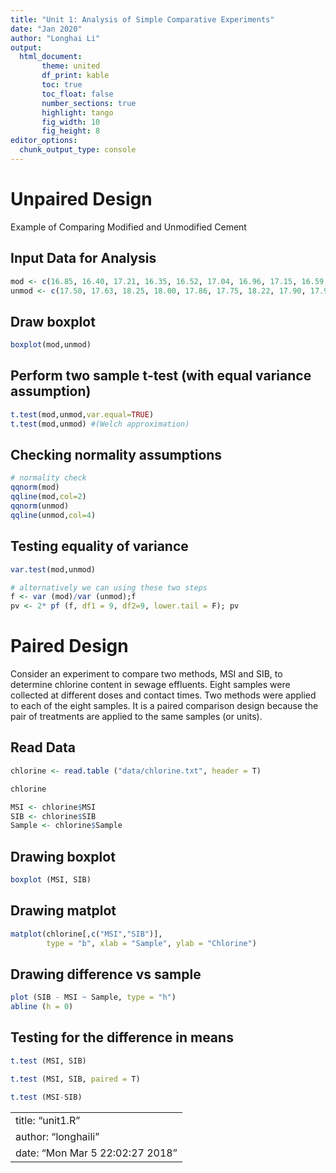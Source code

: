 ```yaml
---
title: "Unit 1: Analysis of Simple Comparative Experiments"
date: "Jan 2020"
author: "Longhai Li"
output:
  html_document:
       theme: united
       df_print: kable
       toc: true
       toc_float: false
       number_sections: true
       highlight: tango
       fig_width: 10
       fig_height: 8
editor_options: 
  chunk_output_type: console
---
```

# Unpaired Design
Example of Comparing Modified and Unmodified Cement 

## Input Data for Analysis

```r
mod <- c(16.85, 16.40, 17.21, 16.35, 16.52, 17.04, 16.96, 17.15, 16.59, 16.57)
unmod <- c(17.50, 17.63, 18.25, 18.00, 17.86, 17.75, 18.22, 17.90, 17.96, 18.15)
```

## Draw boxplot 

```r
boxplot(mod,unmod)
```

## Perform two sample t-test (with equal variance assumption)

```r
t.test(mod,unmod,var.equal=TRUE)
t.test(mod,unmod) #(Welch approximation)
```


## Checking normality assumptions

```r
# normality check
qqnorm(mod)
qqline(mod,col=2)
qqnorm(unmod)
qqline(unmod,col=4)
```

## Testing equality of variance

```r
var.test(mod,unmod)

# alternatively we can using these two steps
f <- var (mod)/var (unmod);f
pv <- 2* pf (f, df1 = 9, df2=9, lower.tail = F); pv
```

#  Paired Design
Consider an experiment to compare two methods, MSI and SIB, to determine chlorine content in sewage effluents. Eight samples were collected at different doses and contact times. Two methods were applied to each of the eight samples. It is a paired comparison design because the pair of treatments are applied to the same samples (or units).

## Read Data

```r
chlorine <- read.table ("data/chlorine.txt", header = T)

chlorine

MSI <- chlorine$MSI
SIB <- chlorine$SIB
Sample <- chlorine$Sample
```

## Drawing boxplot

```r
boxplot (MSI, SIB)
```

## Drawing matplot

```r
matplot(chlorine[,c("MSI","SIB")],
        type = "b", xlab = "Sample", ylab = "Chlorine")
```

## Drawing difference vs sample

```r
plot (SIB - MSI ~ Sample, type = "h")
abline (h = 0)
```

## Testing for the difference in means

```r
t.test (MSI, SIB)

t.test (MSI, SIB, paired = T)

t.test (MSI-SIB)

```


---
title: "unit1.R"
author: "longhaili"
date: "Mon Mar  5 22:02:27 2018"
---
